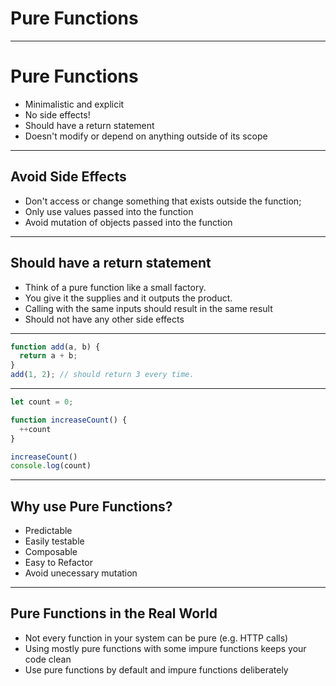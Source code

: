

# Pure Functions

---

# Pure Functions

- Minimalistic and explicit 
- No side effects! 
- Should have a return statement
- Doesn't modify or depend on anything outside of its scope

---

## Avoid Side Effects

- Don't access or change something that exists outside the function; 
- Only use values passed into the function 
- Avoid mutation of objects passed into the function 

---

## Should have a return statement

- Think of a pure function like a small factory.
- You give it the supplies and it outputs the product.
- Calling with the same inputs should result in the same result
- Should not have any other side effects

---


```javascript Pure Function
function add(a, b) {
  return a + b;
}
add(1, 2); // should return 3 every time.
```
---

```javascript Impure Function
let count = 0;

function increaseCount() {
  ++count
}

increaseCount()
console.log(count)
```

---

## Why use Pure Functions?

- Predictable
- Easily testable
- Composable
- Easy to Refactor
- Avoid unecessary mutation 

---

## Pure Functions in the Real World

- Not every function in your system can be pure (e.g. HTTP calls)
- Using mostly pure functions with some impure functions keeps your code clean
- Use pure functions by default and impure functions deliberately